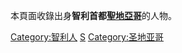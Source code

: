 本頁面收錄出身'''智利首都[[聖地亞哥·德·智利|聖地亞哥]]'''的人物。
{{Commonscat|People of Santiago de Chile}}

[[Category:智利人|Category:智利人]]
[[Category:各首都人物|S]]
[[Category:圣地亚哥|Category:圣地亚哥]]